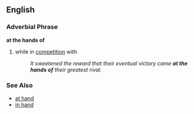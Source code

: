 ==English==
=== Adverbial Phrase ===
'''at the hands of'''
# while in [[competition]] with
#: ''It sweetened the reward that their eventual victory came '''at the hands of''' their greatest rival.''

=== See Also ===
*[[at hand]]
*[[in hand]]